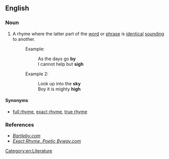 ==English==

===Noun===
{{infl|en|noun|head=[[perfect]] [[rhyme]]}}

# {{poetry}} A rhyme where the latter part of the [[word]] or [[phrase]] is [[identical]] [[sounding]] to another.
#: Example:
#:: As the days go '''by'''
#:: I cannot help but '''sigh'''
#: Example 2:
#:: Look up into the '''sky'''
#:: Boy it is mighty '''high'''

====Synonyms====
* [[full rhyme]], [[exact rhyme]], [[true rhyme]]

===References===
* ''[http://www.bartleby.com/61/83/P0188300.html Bartleby.com]''
* ''[http://www.poeticbyway.com/gl-e.html#exact_rhyme Exact Rhyme, Poetic Byway.com]''

[[Category:en:Literature]]